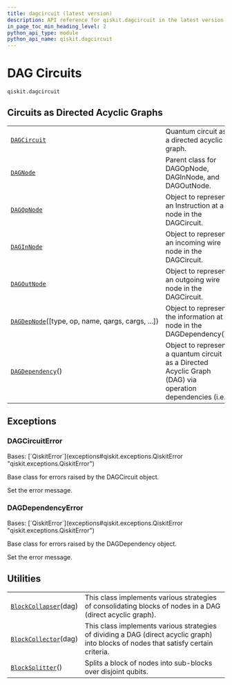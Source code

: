 ```yaml
---
title: dagcircuit (latest version)
description: API reference for qiskit.dagcircuit in the latest version of qiskit
in_page_toc_min_heading_level: 2
python_api_type: module
python_api_name: qiskit.dagcircuit
---
```


<span id="module-qiskit.dagcircuit" />

<span id="qiskit-dagcircuit" />

<span id="dag-circuits-qiskit-dagcircuit" />

# DAG Circuits

`qiskit.dagcircuit`

## Circuits as Directed Acyclic Graphs

|                                                                                                                   |                                                                                                          |
| ----------------------------------------------------------------------------------------------------------------- | -------------------------------------------------------------------------------------------------------- |
| [`DAGCircuit`](qiskit.dagcircuit.DAGCircuit "qiskit.dagcircuit.DAGCircuit")                                       | Quantum circuit as a directed acyclic graph.                                                             |
| [`DAGNode`](qiskit.dagcircuit.DAGNode "qiskit.dagcircuit.DAGNode")                                                | Parent class for DAGOpNode, DAGInNode, and DAGOutNode.                                                   |
| [`DAGOpNode`](qiskit.dagcircuit.DAGOpNode "qiskit.dagcircuit.DAGOpNode")                                          | Object to represent an Instruction at a node in the DAGCircuit.                                          |
| [`DAGInNode`](qiskit.dagcircuit.DAGInNode "qiskit.dagcircuit.DAGInNode")                                          | Object to represent an incoming wire node in the DAGCircuit.                                             |
| [`DAGOutNode`](qiskit.dagcircuit.DAGOutNode "qiskit.dagcircuit.DAGOutNode")                                       | Object to represent an outgoing wire node in the DAGCircuit.                                             |
| [`DAGDepNode`](qiskit.dagcircuit.DAGDepNode "qiskit.dagcircuit.DAGDepNode")(\[type, op, name, qargs, cargs, ...]) | Object to represent the information at a node in the DAGDependency().                                    |
| [`DAGDependency`](qiskit.dagcircuit.DAGDependency "qiskit.dagcircuit.DAGDependency")()                            | Object to represent a quantum circuit as a Directed Acyclic Graph (DAG) via operation dependencies (i.e. |

## Exceptions

### DAGCircuitError

<Class id="qiskit.dagcircuit.DAGCircuitError" github="https://github.com/Qiskit/qiskit/tree/stable/2.2/qiskit/dagcircuit/exceptions.py#L19-L29" signature="qiskit.dagcircuit.DAGCircuitError(*msg)" modifiers="exception">
  Bases: [`QiskitError`](exceptions#qiskit.exceptions.QiskitError "qiskit.exceptions.QiskitError")

  Base class for errors raised by the DAGCircuit object.

  Set the error message.
</Class>

### DAGDependencyError

<Class id="qiskit.dagcircuit.DAGDependencyError" github="https://github.com/Qiskit/qiskit/tree/stable/2.2/qiskit/dagcircuit/exceptions.py#L32-L42" signature="qiskit.dagcircuit.DAGDependencyError(*msg)" modifiers="exception">
  Bases: [`QiskitError`](exceptions#qiskit.exceptions.QiskitError "qiskit.exceptions.QiskitError")

  Base class for errors raised by the DAGDependency object.

  Set the error message.
</Class>

## Utilities

|                                                                                              |                                                                                                                                       |
| -------------------------------------------------------------------------------------------- | ------------------------------------------------------------------------------------------------------------------------------------- |
| [`BlockCollapser`](qiskit.dagcircuit.BlockCollapser "qiskit.dagcircuit.BlockCollapser")(dag) | This class implements various strategies of consolidating blocks of nodes in a DAG (direct acyclic graph).                            |
| [`BlockCollector`](qiskit.dagcircuit.BlockCollector "qiskit.dagcircuit.BlockCollector")(dag) | This class implements various strategies of dividing a DAG (direct acyclic graph) into blocks of nodes that satisfy certain criteria. |
| [`BlockSplitter`](qiskit.dagcircuit.BlockSplitter "qiskit.dagcircuit.BlockSplitter")()       | Splits a block of nodes into sub-blocks over disjoint qubits.                                                                         |

